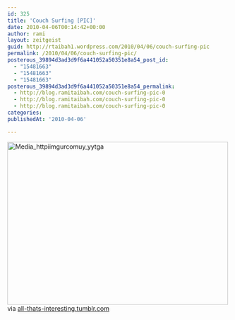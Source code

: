 ```yaml
---
id: 325
title: 'Couch Surfing [PIC]'
date: 2010-04-06T00:14:42+00:00
author: rami
layout: zeitgeist
guid: http://rtaibah1.wordpress.com/2010/04/06/couch-surfing-pic
permalink: /2010/04/06/couch-surfing-pic/
posterous_39894d3ad3d9f6a441052a50351e8a54_post_id:
  - "15481663"
  - "15481663"
  - "15481663"
posterous_39894d3ad3d9f6a441052a50351e8a54_permalink:
  - http://blog.ramitaibah.com/couch-surfing-pic-0
  - http://blog.ramitaibah.com/couch-surfing-pic-0
  - http://blog.ramitaibah.com/couch-surfing-pic-0
categories:
publishedAt: '2010-04-06'

---
```

<div class="posterous_bookmarklet_entry">
  <div class='p_embed p_image_embed'>
    <a href="http://139.59.20.41/wp-content/uploads/2011/12/media_httpiimgurcomuy_yytga-scaled1000.jpg"><img alt="Media_httpiimgurcomuy_yytga" height="368" src="http://139.59.20.41/wp-content/uploads/2011/12/media_httpiimgurcomuy_yytga-scaled1000.jpg?w=300" width="500" /></a>
  </div>
  
  <div class="posterous_quote_citation">
    via <a href="http://all-thats-interesting.tumblr.com/post/462589959/couch-surfing">all-thats-interesting.tumblr.com</a>
  </div></p>
</div>
